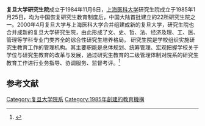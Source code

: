 {{Infobox University Department
 |名称              = '''复旦大学研究生院'''
 |其他名称        = 
 |徽标              =
 |徽标说明        =
 |图像名称        = 
 |图像大小        = 
 |图像说明        = 
 |拉丁名称        =
 |隶属              = [[复旦大学|复旦大学]]
 |建立时间        = 1984年11月
 |关闭时间        =
 |类型              =
 |下属              = 
 |主管官员        =
 |主席              =
 |院长              = 杨玉良（校长兼任）
 |常务副院长     =
 |副院长           = 
 |系主任           = 
 |所长              =
 |部长              =
 |主任              =
 |党委书记        = 
 |头衔              =
 |头衔人名        =
 |教师              = 
 |员工              =
 |学生              =
 |本科生           =
 |研究生           =
 |博士生           =
 |其他学生        =
 |地址              = {{PRC}}[[上海市|上海市]][[杨浦区|杨浦区]][[复旦大学邯郸校区|复旦大学邯郸校区]]
 |国家              = {{PRC}}
 |省                 =
 |市                 = [[上海市|上海市]]
 |坐标              =
 |网址              = http://www.gs.fudan.edu.cn
 |标志              =
 |脚注              =
 |會友人數            =
}}
'''复旦大学研究生院'''成立于1984年11月6日，[[上海医科大学|上海医科大学]]研究生院成立于1985年1月25日，均为中国恢复研究生教育制度后，中国大陆首批建立的22所研究生院之一。2000年4月复旦大学与上海医科大学合并组建成新的复旦大学，研究生院也合并成新的复旦大学研究生院，由此形成了文、史、哲、法、经济及理、工、医、管理等学科专业门类齐全的综合性研究生培养格局。
研究生院是学校组织实施研究生教育工作的管理机构。其主要职能是总体规划、统筹管理、宏观把握学校关于学位与研究生教育的改革与发展，通过研究生教育的二级管理体制对院系的研究生教育工作进行业务指导、协调服务、监督考评。<ref>{{Cite web |url=http://www.gs.fudan.edu.cn/s/20/t/24/p/1/c/164/d/223/list.htm |title=复旦大学研究生院：管理职能 |accessdate=2013-07-16 |archive-date=2013-03-17 |archive-url=https://web.archive.org/web/20130317042034/http://www.gs.fudan.edu.cn/s/20/t/24/p/1/c/164/d/223/list.htm |dead-url=no }}</ref>

==参考文献==
{{reflist}}

{{复旦大学}}
[[Category:复旦大学院系|Category:复旦大学院系]]
[[Category:1985年創建的教育機構|Category:1985年創建的教育機構]]